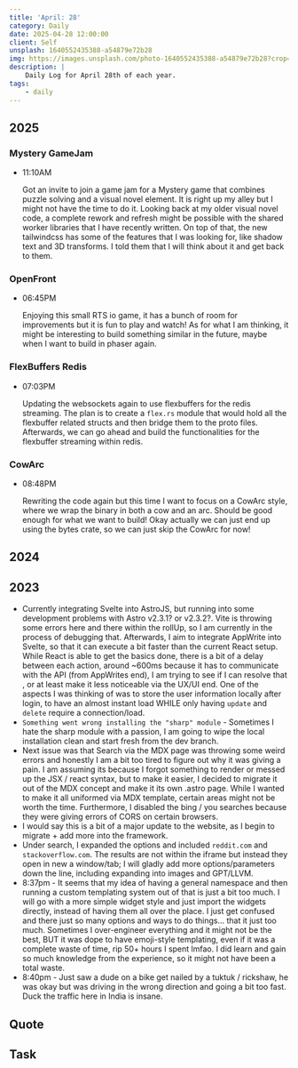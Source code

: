 ```yaml
---
title: 'April: 28'
category: Daily
date: 2025-04-28 12:00:00
client: Self
unsplash: 1640552435388-a54879e72b28
img: https://images.unsplash.com/photo-1640552435388-a54879e72b28?crop=entropy&cs=srgb&fm=jpg&ixid=MnwzNjM5Nzd8MHwxfHJhbmRvbXx8fHx8fHx8fDE2ODE3NDg2ODY&ixlib=rb-4.0.3&q=85
description: |
    Daily Log for April 28th of each year.
tags:
    - daily
---
```


<Adsense />


## 2025


### Mystery GameJam

-   11:10AM

    Got an invite to join a game jam for a Mystery game that combines puzzle solving and a visual novel element.
    It is right up my alley but I might not have the time to do it.
    Looking back at my older visual novel code, a complete rework and refresh might be possible with the shared worker libraries that I have recently written.
    On top of that, the new tailwindcss has some of the features that I was looking for, like shadow text and 3D transforms. 
    I told them that I will think about it and get back to them.  

### OpenFront

-   06:45PM

    Enjoying this small RTS io game, it has a bunch of room for improvements but it is fun to play and watch!
    As for what I am thinking, it might be interesting to build something similar in the future, maybe when I want to build in phaser again.


### FlexBuffers Redis

-   07:03PM

    Updating the websockets again to use flexbuffers for the redis streaming.
    The plan is to create a `flex.rs` module that would hold all the flexbuffer related structs and then bridge them to the proto files.
    Afterwards, we can go ahead and build the functionalities for the flexbuffer streaming within redis.


### CowArc

-   08:48PM

    Rewriting the code again but this time I want to focus on a CowArc style, where we wrap the binary in both a cow and an arc.
    Should be good enough for what we want to build!
    Okay actually we can just end up using the bytes crate, so we can just skip the CowArc for now!

## 2024

## 2023

- Currently integrating Svelte into AstroJS, but running into some development problems with Astro v2.3.1? or v2.3.2?. Vite is throwing some errors here and there within the rollUp, so I am currently in the process of debugging that. Afterwards, I aim to integrate AppWrite into Svelte, so that it can execute a bit faster than the current React setup. While React is able to get the basics done, there is a bit of a delay between each action, around ~600ms because it has to communicate with the API (from AppWrites end), I am trying to see if I can resolve that , or at least make it less noticeable via the UX/UI end. One of the aspects I was thinking of was to store the user information locally after login, to have an almost instant load WHILE only having `update` and `delete` require a connection/load.
- `Something went wrong installing the "sharp" module` - Sometimes I hate the sharp module with a passion, I am going to wipe the local installation clean and start fresh from the dev branch. 
- Next issue was that Search via the MDX page was throwing some weird errors and honestly I am a bit too tired to figure out why it was giving a pain. I am assuming its because I forgot something to render or messed up the JSX / react syntax, but to make it easier, I decided to migrate it out of the MDX concept and make it its own .astro page. While I wanted to make it all uniformed via MDX template, certain areas might not be worth the time. Furthermore, I disabled the bing / you searches because they were giving errors of CORS on certain browsers.
- I would say this is a bit of a major update to the website, as I begin to migrate + add more into the framework.
- Under search, I expanded the options and included `reddit.com` and `stackoverflow.com`. The results are not within the iframe but instead they open in new a window/tab; I will gladly add more options/parameters down the line, including expanding into images and GPT/LLVM.
- 8:37pm - It seems that my idea of having a general namespace and then running a custom templating system out of that is just a bit too much. I will go with a more simple widget style and just import the widgets directly, instead of having them all over the place. I just get confused and there just so many options and ways to do things... that it just too much. Sometimes I over-engineer everything and it might not be the best, BUT it was dope to have emoji-style templating, even if it was a complete waste of time, rip 50+ hours I spent lmfao. I did learn and gain so much knowledge from the experience, so it might not have been a total waste.
- 8:40pm - Just saw a dude on a bike get nailed by a tuktuk / rickshaw, he was okay but was driving in the wrong direction and going a bit too fast. Duck the traffic here in India is insane.


## Quote

## Task